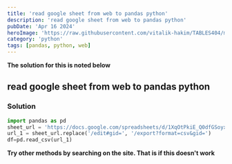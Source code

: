 ```yaml
---
title: 'read google sheet from web to pandas python'
description: 'read google sheet from web to pandas python'
pubDate: 'Apr 16 2024'
heroImage: 'https://raw.githubusercontent.com/vitalik-hakim/TABLES404/main/error_b/python.jpg'
category: 'python'
tags: [pandas, python, web]
---
```


**The solution for this is noted below**

## read google sheet from web to pandas python

### Solution

```python
import pandas as pd
sheet_url = 'https://docs.google.com/spreadsheets/d/1XqOtPkiE_Q0dfGSoyxrH730RkwrTczcRbDeJJpqRByQ/edit#gid=0'
url_1 = sheet_url.replace('/edit#gid=', '/export?format=csv&gid=')
df=pd.read_csv(url_1)
```

**Try other methods by searching on the site. That is if this doesn't work**
